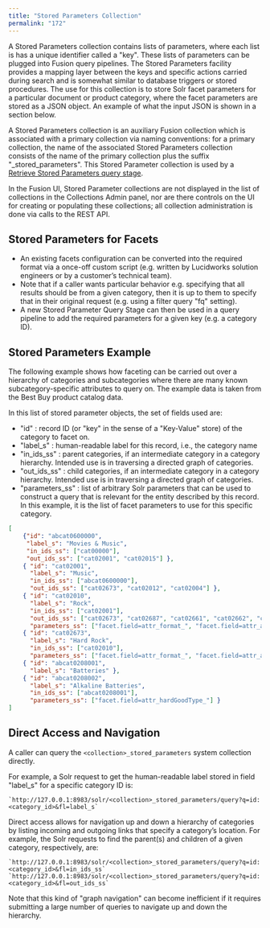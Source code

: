 ```yaml
---
title: "Stored Parameters Collection"
permalink: "172"
---
```


A Stored Parameters collection contains lists of parameters, where each list is has a unique identifier called a "key".
These lists of parameters can be plugged into Fusion query pipelines. The Stored Parameters facility provides a
mapping layer between the keys and specific actions carried during search and is somewhat similar to database triggers
or stored procedures. The use for this collection is to store Solr facet parameters for a particular document or product category, where
the facet parameters are stored as a JSON object.
An example of what the input JSON is shown in a section below.

A Stored Parameters collection is an auxiliary Fusion collection which is associated with a primary collection via naming conventions:
for a primary collection, the name of the associated Stored Parameters collection consists of the name of the primary collection plus the suffix "_stored_parameters".
This Stored Parameter collection is used by a
[Retrieve Stored Parameters query stage](/fusion-server/4.2/270/retrieve-stored-parameters-stage).

In the Fusion UI, Stored Parameter collections are not displayed in the list of collections in the Collections Admin panel,
nor are there controls on the UI for creating or populating these collections; all collection administration is done via calls
to the REST API.

## Stored Parameters for Facets

* An existing facets configuration can be converted into the required format via a once-off custom script (e.g. written by Lucidworks solution engineers or by a customer’s technical team).
* Note that if a caller wants particular behavior e.g. specifying that all results should be from a given category, then it is up to them to specify that in their original request (e.g. using a filter query "fq" setting).
* A new Stored Parameter Query Stage can then be used in a query pipeline to add the required parameters for a given key (e.g. a category ID).

## Stored Parameters Example

The following example shows how faceting can be carried out over a hierarchy of categories and subcategories where there
are many known subcategory-specific attributes to query on.
The example data is taken from the Best Buy product catalog data.

In this list of stored parameter objects, the set of fields used are:

* "id" : record ID (or "key" in the sense of a "Key-Value" store) of the category to facet on.
* "label_s" : human-readable label for this record, i.e., the category name
* "in_ids_ss" : parent categories, if an intermediate category in a category hierarchy. Intended use is in traversing a directed graph of categories.
* "out_ids_ss" : child categories, if an intermediate category in a category hierarchy. Intended use is in traversing a directed graph of categories.
* "parameters_ss" : list of arbitrary Solr parameters that can be used to construct a query that is relevant for the entity described by this record. In this example, it is the list of facet parameters to use for this specific category.

```json
[
    {"id": "abcat0600000",
     "label_s": "Movies & Music",
     "in_ids_ss": ["cat00000"],
     "out_ids_ss": ["cat02001", "cat02015"] },
    { "id": "cat02001",
      "label_s": "Music",
      "in_ids_ss": ["abcat0600000"],
      "out_ids_ss": ["cat02673", "cat02012", "cat02004"] },
    { "id": "cat02010",
      "label_s": "Rock",
      "in_ids_ss": ["cat02001"],
      "out_ids_ss": ["cat02673", "cat02687", "cat02661", "cat02662", "cat02675", "cat02678", "cat02680"],
      "parameters_ss": ["facet.field=attr_format_", "facet.field=attr_albumLabel_", "facet.field=attr_genre_"] },
    { "id": "cat02673",
      "label_s": "Hard Rock",
      "in_ids_ss": ["cat02010"],
      "parameters_ss": ["facet.field=attr_format_", "facet.field=attr_albumLabel_", "facet.field=attr_genre_"] },
    { "id": "abcat0208001",
      "label_s": "Batteries" },
    { "id": "abcat0208002",
      "label_s": "Alkaline Batteries",
      "in_ids_ss": ["abcat0208001"],
      "parameters_ss": ["facet.field=attr_hardGoodType_"] }
]
```

## Direct Access and Navigation

A caller can query the `<collection>_stored_parameters` system collection directly.

For example, a Solr request to get the human-readable label stored in field "label_s" for a specific category ID is:

```
`http://127.0.0.1:8983/solr/<collection>_stored_parameters/query?q=id:<category_id>&fl=label_s`
```

Direct access allows for navigation up and down a hierarchy of categories by listing incoming and outgoing links that specify a category’s location.
For example, the Solr requests to find the parent(s) and children of a given category, respectively, are:

```
`http://127.0.0.1:8983/solr/<collection>_stored_parameters/query?q=id:<category_id>&fl=in_ids_ss`
`http://127.0.0.1:8983/solr/<collection>_stored_parameters/query?q=id:<category_id>&fl=out_ids_ss`
```

Note that this kind of "graph navigation" can become inefficient if it requires submitting a large number of queries to navigate up and down the hierarchy.

